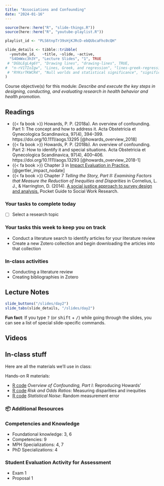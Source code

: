 ```yaml
---
title: "Associations and Confounding"
date: "2024-01-16"
---
```


```r
source(here::here("R", "slide-things.R"))
source(here::here("R", "youtube-playlist.R"))

playlist_id <- "PLS6tnpTr39sHjKJRcD-ebQUbcaFhc0cQH"

slide_details <- tibble::tribble(
  ~youtube_id,   ~title, ~slide, ~active,
  "S4OmWxc3h3Y", "Lecture Slides", "1", TRUE
 # "DGbLEgL4g6Y", "Drawing lines", "drawing-lines", TRUE,
#  "n-rV1TIoIgw", "Lines, Greek, and regression", "lines-greek-regression", FALSE,
 # "RYKsrTKWCR4", "Null worlds and statistical significance", "significance", FALSE
)
```

::: callout-note
Course objective(s) for this module: *Describe and execute the key steps
in designing, conducting, and evaluating research in health behavior and
health promotion.*
:::

## Readings

- {{< fa book >}} Howards, P. P. (2018a). An overview of confounding. Part 1: The concept and how to address it. Acta Obstetricia et Gynecologica Scandinavica, 97(4), 394–399. https://doi.org/10.1111/aogs.13295 [@howards_overview_2018]
- {{< fa book >}} Howards, P. P. (2018b). An overview of confounding. Part 2: How to identify it and special situations. Acta Obstetricia et Gynecologica Scandinavica, 97(4), 400–406. https://doi.org/10.1111/aogs.13293 [@howards_overview_2018-1]
- {{< fa book >}} Chapter 3 in [Impact Evaluation in Practice.](https://openknowledge.worldbank.org/server/api/core/bitstreams/4659ef23-61ff-5df7-9b4e-89fda12b074d/content) [@gertler_impact_nodate]
- {{< fa book >}} Chapter 7 *Telling the Story, Part II: Examining Factors that Measure the Reduction of Inequities and Disparities* in Cornelius, L. J., & Harrington, D. (2014). [A social justice approach to survey design and analysis.](https://books.google.com/books?hl=en&lr=&id=RFtuAwAAQBAJ&oi=fnd&pg=PP1&dq=social+justice+approach+to+survey+design&ots=DdB3oebcUd&sig=lTdyCQLtP0-pzWAaTk8R9H3BVGE) Pocket Guide to Social Work Research. 


### Your tasks to complete today

-   [ ] Select a research topic 

### Your tasks this week to keep you on track

- Conduct a literature search to identify articles for your literature review
- Create a new Zotero collection and begin downloading the articles into that collection

### In-class activities
- Conducting a literature review
- Creating bibliographies in Zotero


## Lecture Notes

```r
slide_buttons("/slides/day2")
slide_tabs(slide_details, "/slides/day2")
```

:::{.callout-tip}
**Fun fact**: If you type <kbd>?</kbd> (or <kbd>shift</kbd> + <kbd>/</kbd>) while going through the slides, you can see a list of special slide-specific commands.
:::


## Videos

## In-class stuff

Here are all the materials we'll use in class:

Hands-on R materials:

- [R code](/example/Confounding.qmd) *Overview of Confounding, Part I*: Reproducing Howards' 
- [R code](/example/infant_mortality.qmd)  *Risk and Odds Ratios*: Measuring disparities and inequities
- [R code](/example/bias.qmd)  *Statistical Noise*: Random measurement error

### 📦 Additional Resources


### Competencies and Knowledge
- Foundational knowledge: 3, 6
- Competencies: 9
- MPH Specializations: 4, 7
- PhD Specializations: 4

### Student Evaluation Activity for Assessment
- Exam 1
- Proposal 1

